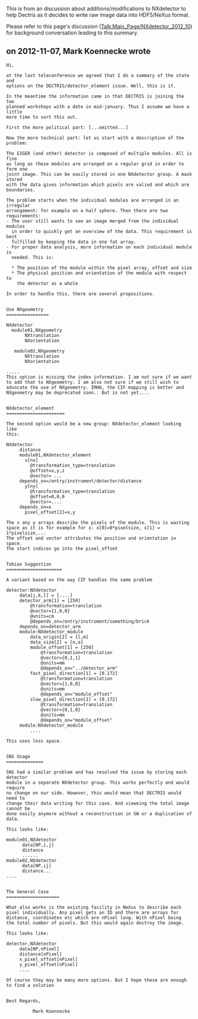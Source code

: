 This is from an discussion about additions/modifications to NXdetector 
to help Dectris as it decides to write raw image data into HDF5/NeXus format.

Please refer to this page's discussion ([[Talk:Main_Page/NXdetector_2012_10]]) for background conversation leading to this summary.



==on 2012-11-07, Mark Koennecke wrote==

<pre>
Hi,

at the last teleconference we agreed that I do a summary of the state and 
options on the DECTRIS/detector_element issue. Well, this is it.

In the meantime the information came in that DECTRIS is joining the two 
planned workshops with a date in mid-january. Thus I assume we have a little 
more time to sort this out. 

First the more political part: [...omitted...]

Now the more technical part: let us start with a description of the problem:

The EIGER (and other) detector is composed of multiple modules. All is fine 
as long as these modules are arranged on a regular grid in order to form one 
joint image. This can be easily stored in one NXdetector group. A mask stored 
with the data gives information which pixels are valied and which are boundaries. 

The problem starts when the individual modules are arranged in an irregular 
arrangement: for example on a half sphere. Then there are two requirements:
- The user still wants to see an image merged from the individual modules 
  in order to quickly get an overview of the data. This requirement is best 
  fulfilled by keeping the data in one fat array. 
- For proper data analysis, more information on each individual module is 
  needed. This is:
  
  * The position of the module within the pixel array, offset and size
  * The physical position and orientation of the module with respect to
    the detector as a whole
    
In order to handle this, there are several propositions.


Use NXgeometry
================

NXdetector
  module01,NXgeometry
       NXtranslation
       NXorientation

   module02,NXgeometry
       NXtranslation
       NXorientation

.....
This option is missing the index information. I am not sure if we want
to add that to NXgeometry. I am also not sure if we still wish to
advocate the use of NXgeometry. IMHO, the CIF mapping is better and
NXgeometry may be deprecated soon.. But is not yet....


NXdetector_element
======================

The second option would be a new group: NXdetector_element looking like
this:

NXdetector
     distance
     module01,NXdetector_element
       x[nx]
         @transformation_type=translation
         @offset=x,y,z 
         @vector= ...
	 depends_on=/entry/instrument/detector/distance 
       y[ny]
         @transformation_type=translation
         @offset=0,0,0
         @vector=....
	 depends_on=x
       pixel_offset[2]=x,y
       
The x any y arrays describe the pixels of the module. This is wasting 
space as it is for example for x: x[0]=0*pixelsize, x[1] = 1*pixelsize,... 
The offset and vector attributes the position and orientation in space. 
The start indices go into the pixel_offset

   
Tobias Suggestion
=====================

A variant based on the way CIF handles the same problem

detector:NXdetector
     data[j,k,l] = [....]
     detector_arm[1] = [250]
         @transformation=translation
         @vector={1,0,0}
         @units=cm
         @depends_on=/entry/instrument/something/brick
     depends_on=detector_arm
     module:NXdetector_module
         data_origin[2] = [l,m]
         data_size[2] = [n,o]
         module_offset[1] = [250]
             @transformation=translation
             @vector={0,1,1}
             @units=mm
             @depends_on="../detector_arm"
         fast_pixel_direction[1] = [0.172]
             @transformation=translation
             @vector={1,0,0}
             @units=mm
             @depends_on="module_offset"
         slow_pixel_direction[1] = [0.172]
             @transformation=translation
             @vector={0,1,0}
             @units=mm
             @depends_on="module_offset"
     module:NXdetector_module
         ....

This uses less space.


SNS Usage
==============

SNS had a similar problem and has resolved the issue by storing each detector 
module in a separate NXdetector group. This works perfectly and would require 
no change on our side. However, this would mean that DECTRIS would need to 
change their data writing for this case. And vieweing the total image cannot be 
done easily anymore without a reconstruction in SW or a duplication of data.

This looks like:

module01,NXdetector
      data[NP,i,j]
      distance
      ......
module02,NXdetector
      data[NP,ij]
      distance...
....


The General Case
====================

What also works is the existing facility in NeXus to describe each 
pixel individually. Any pixel gets an ID and there are arrays for 
distance, coordinates etc which are nPixel long. With nPixel being  
the total number of pixels. But this would again destroy the image.

This looks like:

detector,NXdetector
     data[NP,nPixel]
     distance[nPixel]
     x_pixel_offset[nPixel]
     y_pixel_offset[nPixel]
     ....
     
Of course they may be many more options. But I hope these are enough 
to find a solution


Best Regards,

          Mark Koennecke
</pre>